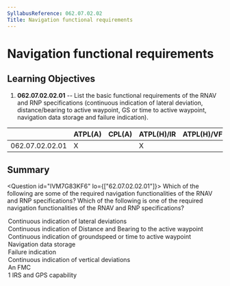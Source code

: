 ```yaml
---
SyllabusReference: 062.07.02.02
Title: Navigation functional requirements
---
```


# Navigation functional requirements

## Learning Objectives

1.  **062.07.02.02.01** -- List the basic functional requirements of the RNAV
    and RNP specifications (continuous indication of lateral deviation,
    distance/bearing to active waypoint, GS or time to active waypoint,
    navigation data storage and failure indication).

|                 | ATPL(A) | CPL(A) | ATPL(H)/IR | ATPL(H)/VFR | CPL(H) | IR  | CBIR(A) |
| --------------- | ------- | ------ | ---------- | ----------- | ------ | --- | ------- |
| 062.07.02.02.01 | X       |        | X          |             |        | X   |         |

## Summary

<Question id="IVM7G83KF6" lo={["62.07.02.02.01"]}>
  <Text variant="multipleCorrect" select={5}>
    Which of the following are some of the required navigation functionalities
    of the RNAV and RNP specifications?
  </Text>
<Text variant="oneCorrect">
  Which of the following is one of the required navigation functionalities of
  the RNAV and RNP specifications?
</Text>
<Option correct>Continuous indication of lateral deviations</Option>
<Option correct>
  Continuous indication of Distance and Bearing to the active waypoint
</Option>
<Option correct>
  Continuous indication of groundspeed or time to active waypoint
</Option>
<Option correct>Navigation data storage</Option>
<Option correct>Failure indication</Option>
<Option why="PBN and RNAV are all about horizontal navigation, so no monitoring of vertical deviations is prescribed.">
  Continuous indication of vertical deviations
</Option>
<Option why="PBN and RNAV do not specify an equipment list.">An FMC</Option>

  <Option why="PBN and RNAV do not specify an equipment list.">
    1 IRS and GPS capability
  </Option>
</Question>
